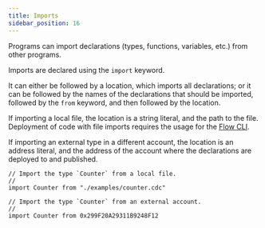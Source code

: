 ```yaml
---
title: Imports
sidebar_position: 16
---
```


Programs can import declarations (types, functions, variables, etc.) from other programs.

Imports are declared using the `import` keyword.

It can either be followed by a location, which imports all declarations;
or it can be followed by the names of the declarations that should be imported,
followed by the `from` keyword, and then followed by the location.

If importing a local file, the location is a string literal, and the path to the file.
Deployment of code with file imports requires the usage for the [Flow CLI](https://developers.flow.com/tools/flow-cli/index.md).

If importing an external type in a different account,
the location is an address literal, and the address
of the account where the declarations are deployed to and published.

```cadence
// Import the type `Counter` from a local file.
//
import Counter from "./examples/counter.cdc"

// Import the type `Counter` from an external account.
//
import Counter from 0x299F20A29311B9248F12
```
